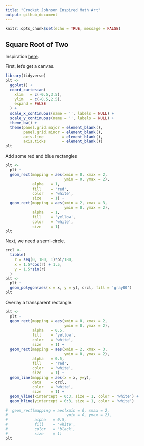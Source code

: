 ```yaml
---
title: "Crocket Johnson Inspired Math Art"
output: github_document
---
```


```r
knitr::opts_chunk$set(echo = TRUE, message = FALSE)
```

## Square Root of Two

Inspiration [here](https://americanhistory.si.edu/collections/search/object/nmah_694637).

First, let's get a canvas.

```r
library(tidyverse)
plt <- 
  ggplot() +
  coord_cartesian(
    xlim   = c(-0.5,3.5),
    ylim   = c(-0.5,2.5),
    expand = FALSE
  ) +
  scale_x_continuous(name = '', labels = NULL) +
  scale_y_continuous(name = '', labels = NULL) +
  theme_bw() +
  theme(panel.grid.major = element_blank(),
        panel.grid.minor = element_blank(),
        axis.line        = element_blank(),
        axis.ticks       = element_blank()) 
plt
```



Add some red and blue rectangles

```r
plt <-
  plt +
  geom_rect(mapping = aes(xmin = 0, xmax = 2, 
                          ymin = 0, ymax = 2),
            alpha   = 1,
            fill    = 'red',
            color   = 'white', 
            size    = 1) +
  geom_rect(mapping = aes(xmin = 2, xmax = 3, 
                          ymin = 0, ymax = 2),
            alpha   = 1,
            fill    = 'yellow',
            color   = 'white', 
            size    = 1)
plt
```



Next, we need a semi-circle.

```r
crcl <-
  tibble(
    r = seq(0, 180, 1)*pi/180,
    x = 1.5*cos(r) + 1.5,
    y = 1.5*sin(r)
  )
plt <-
  plt +
  geom_polygon(aes(x = x, y = y), crcl, fill = 'gray80') 
plt
```

Overlay a transparent rectangle.

```r
plt <-
  plt +
  geom_rect(mapping = aes(xmin = 0, xmax = 2, 
                          ymin = 0, ymax = 2),
            alpha   = 0.5,
            fill    = 'yellow',
            color   = 'white', 
            size    = 1) +
  geom_rect(mapping = aes(xmin = 2, xmax = 3, 
                          ymin = 0, ymax = 2),
            alpha   = 0.5,
            fill    = 'red',
            color   = 'white', 
            size    = 1) +
  geom_line(mapping = aes(x = x, y=y),
            data    = crcl,
            color   = 'white',
            size    = 1) +
  geom_vline(xintercept = 0:3, size = 1, color = 'white') +
  geom_hline(yintercept = 0:3, size = 1, color = 'white')

#  geom_rect(mapping = aes(xmin = 0, xmax = 2, 
#                          ymin = 0, ymax = 2),
#            alpha   = 0.5,
#            fill    = 'white',
#            color   = 'black', 
#            size    = 1)
plt
```